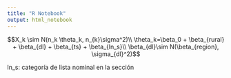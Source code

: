 ```yaml
---
title: "R Notebook"
output: html_notebook
---
```


$$X_k \sim N(n_k \theta_k, n_{k}\sigma^2)\\
\theta_k=\beta_0 + \beta_{rural} + \beta_{dl} + \beta_{ts} + \beta_{ln_s}\\
\beta_{dl}\sim N(\beta_{region}, \sigma_{dl}^2)$$



  
ln_s: categoría de lista nominal en la sección